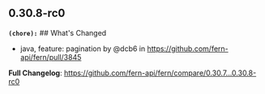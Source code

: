 ## 0.30.8-rc0
**`(chore):`** ## What's Changed
* java, feature: pagination by @dcb6 in https://github.com/fern-api/fern/pull/3845


**Full Changelog**: https://github.com/fern-api/fern/compare/0.30.7...0.30.8-rc0

